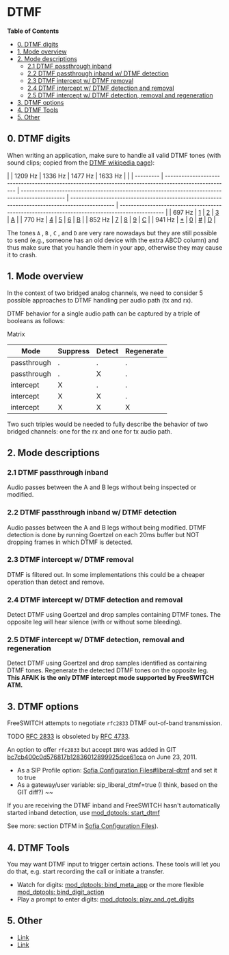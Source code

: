 
# DTMF 

 

**Table of Contents**

* [0\. DTMF digits](#0-dtmf-digits)
* [1\. Mode overview](#1-mode-overview)
* [2\. Mode descriptions](#2-mode-descriptions)  
   * [2.1 DTMF passthrough inband](#21-dtmf-passthrough-inband)  
   * [2.2 DTMF passthrough inband w/ DTMF detection](#22-dtmf-passthrough-inband-w-dtmf-detection)  
   * [2.3 DTMF intercept w/ DTMF removal](#23-dtmf-intercept-w-dtmf-removal)  
   * [2.4 DTMF intercept w/ DTMF detection and removal](#24-dtmf-intercept-w-dtmf-detection-and-removal)  
   * [2.5 DTMF intercept w/ DTMF detection, removal and regeneration](#25-dtmf-intercept-w-dtmf-detection-removal-and-regeneration)
* [3\. DTMF options](#3-dtmf-options)
* [4\. DTMF Tools](#4-dtmf-tools)
* [5\. Other](#5-other)

## 0\. DTMF digits

When writing an application, make sure to handle all valid DTMF tones (with sound clips; copied from the [DTMF wikipedia page](https://en.wikipedia.org/wiki/Dual-tone%5Fmulti-frequency%5Fsignaling##,%5F%2A,%5FA,%5FB,%5FC,%5Fand%5FD)):

  
| | 1209 Hz | 1336 Hz                                                                                               | 1477 Hz                                                                                        | 1633 Hz                                                                                        |                                                                                                |
| --------- | ----------------------------------------------------------------------------------------------------- | ---------------------------------------------------------------------------------------------- | ---------------------------------------------------------------------------------------------- | ---------------------------------------------------------------------------------------------- |
| 697 Hz    | [1](https://freeswitch.org//upload.wikimedia.org/wikipedia/commons/b/bf/Dtmf1.ogg "Dtmf1.ogg")        | [2](https://freeswitch.org//upload.wikimedia.org/wikipedia/commons/7/7d/Dtmf2.ogg "Dtmf2.ogg") | [3](https://freeswitch.org//upload.wikimedia.org/wikipedia/commons/2/28/Dtmf3.ogg "Dtmf3.ogg") | [A](https://freeswitch.org//upload.wikimedia.org/wikipedia/commons/d/d5/DtmfA.ogg "DtmfA.ogg") |
| 770 Hz    | [4](https://freeswitch.org//upload.wikimedia.org/wikipedia/commons/9/9f/Dtmf4.ogg "Dtmf4.ogg")        | [5](https://freeswitch.org//upload.wikimedia.org/wikipedia/commons/1/1c/Dtmf5.ogg "Dtmf5.ogg") | [6](https://freeswitch.org//upload.wikimedia.org/wikipedia/commons/7/7b/Dtmf6.ogg "Dtmf6.ogg") | [B](https://freeswitch.org//upload.wikimedia.org/wikipedia/commons/5/5a/DtmfB.ogg "DtmfB.ogg") |
| 852 Hz    | [7](https://freeswitch.org//upload.wikimedia.org/wikipedia/commons/9/9f/Dtmf7.ogg "Dtmf7.ogg")        | [8](https://freeswitch.org//upload.wikimedia.org/wikipedia/commons/f/f7/Dtmf8.ogg "Dtmf8.ogg") | [9](https://freeswitch.org//upload.wikimedia.org/wikipedia/commons/5/59/Dtmf9.ogg "Dtmf9.ogg") | [C](https://freeswitch.org//upload.wikimedia.org/wikipedia/commons/9/96/DtmfC.ogg "DtmfC.ogg") |
| 941 Hz    | [\*](https://freeswitch.org//upload.wikimedia.org/wikipedia/commons/e/e7/DtmfStar.ogg "DtmfStar.ogg") | [0](https://freeswitch.org//upload.wikimedia.org/wikipedia/commons/2/2d/Dtmf0.ogg "Dtmf0.ogg") | [#](https://freeswitch.org//upload.wikimedia.org/wikipedia/commons/c/c4/Dtmf-.ogg "Dtmf-.ogg") | [D](https://freeswitch.org//upload.wikimedia.org/wikipedia/commons/9/99/DtmfD.ogg "DtmfD.ogg") |

The tones `A` , `B` , `C` , and `D` are very rare nowadays but they are still possible to send (e.g., someone has an old device with the extra ABCD column) and thus make sure that you handle them in your app, otherwise they may cause it to crash.

## 1\. Mode overview

In the context of two bridged analog channels, we need to consider 5 possible approaches to DTMF handling per audio path (tx and rx).

DTMF behavior for a single audio path can be captured by a triple of booleans as follows:

Matrix

| Mode        | Suppress | Detect | Regenerate |
| ----------- | -------- | ------ | ---------- |
| passthrough | .        | .      | .          |
| passthrough | .        | X      | .          |
| intercept   | X        | .      | .          |
| intercept   | X        | X      | .          |
| intercept   | X        | X      | X          |

Two such triples would be needed to fully describe the behavior of two bridged channels: one for the rx and one for tx audio path.

## 2\. Mode descriptions

### 2.1 DTMF passthrough inband

Audio passes between the A and B legs without being inspected or modified.

### 2.2 DTMF passthrough inband w/ DTMF detection

Audio passes between the A and B legs without being modified. DTMF detection is done by running Goertzel on each 20ms buffer but NOT dropping frames in which DTMF is detected.

### 2.3 DTMF intercept w/ DTMF removal

DTMF is filtered out. In some implementations this could be a cheaper operation than detect and remove.

### 2.4 DTMF intercept w/ DTMF detection and removal

Detect DTMF using Goertzel and drop samples containing DTMF tones. The opposite leg will hear silence (with or without some bleeding).

### 2.5 DTMF intercept w/ DTMF detection, removal and regeneration

Detect DTMF using Goertzel and drop samples identified as containing DTMF tones. Regenerate the detected DTMF tones on the opposite leg. **This AFAIK is the only DTMF intercept mode supported by FreeSWITCH ATM.**

## 3\. DTMF options

FreeSWITCH attempts to negotiate `rfc2833` DTMF out-of-band transmission.

TODO [RFC 2833](https://tools.ietf.org/html/rfc2833) is obsoleted by [RFC 4733](https://tools.ietf.org/html/rfc4733).

An option to offer `rfc2833` but accept `INFO` was added in GIT [bc7cb400c0d576817b12836012899925dce61cca](http://fisheye.freeswitch.org/changelog/freeswitch.git/?cs=bc7cb400c0d576817b12836012899925dce61cca) on June 23, 2011.

* As a SIP Profile option: [Sofia Configuration Files#liberal-dtmf](./Sofia-SIP-Stack/Sofia-Configuration-Files_7144453.mdx#default-configuration-file-) and set it to true
* As a gateway/user variable: sip\_liberal\_dtmf=true (I think, based on the GIT diff?) \~\~

If you are receiving the DTMF inband and FreeSWITCH hasn't automatically started inband detection, use [mod\_dptools: start\_dtmf](../Modules/mod-dptools/6587132.mdx#0-about)

  
See more: section DTFM in [Sofia Configuration Files](./Sofia-SIP-Stack/Sofia-Configuration-Files_7144453.mdx)).

## 4\. DTMF Tools

You may want DTMF input to trigger certain actions. These tools will let you do that, e.g. start recording the call or initiate a transfer.

* Watch for digits: [mod\_dptools: bind\_meta\_app](../Modules/mod-dptools/6586418.mdx#about) or the more flexible [mod\_dptools: bind\_digit\_action](../Modules/mod-dptools/6586414.mdx#0-about)
* Play a prompt to enter digits: [mod\_dptools: play\_and\_get\_digits](../Modules/mod-dptools/6586933.mdx#about)

## 5\. Other

* [Link](http://www.mail-archive.com/freeswitch-dev@lists.freeswitch.org/msg02964.html)
* [Link](http://www.mail-archive.com/freeswitch-dev@lists.freeswitch.org/msg03039.html)

  


